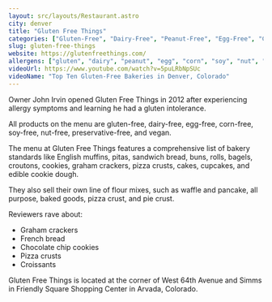 ```yaml
---
layout: src/layouts/Restaurant.astro
city: denver
title: "Gluten Free Things"
categories: ["Gluten-Free", "Dairy-Free", "Peanut-Free", "Egg-Free", "Corn-Free", "Soy-Free", "Nut-Free", "Preservative-Free", "Vegan", "Bakery"]
slug: gluten-free-things
website: https://glutenfreethings.com/
allergens: ["gluten", "dairy", "peanut", "egg", "corn", "soy", "nut", "preservative", "vegan"]
videoUrl: https://www.youtube.com/watch?v=5puLRbNpSUc
videoName: "Top Ten Gluten-Free Bakeries in Denver, Colorado"
---
```


Owner John Irvin opened Gluten Free Things in 2012 after experiencing allergy symptoms and learning he had a gluten intolerance.

All products on the menu are gluten-free, dairy-free, egg-free, corn-free, soy-free, nut-free, preservative-free, and vegan.

The menu at Gluten Free Things features a comprehensive list of bakery standards like English muffins, pitas, sandwich bread, buns, rolls, bagels, croutons, cookies, graham crackers, pizza crusts, cakes, cupcakes, and edible cookie dough. 

They also sell their own line of flour mixes, such as waffle and pancake, all purpose, baked goods, pizza crust, and pie crust.

Reviewers rave about:
* Graham crackers
* French bread
* Chocolate chip cookies
* Pizza crusts
* Croissants

Gluten Free Things is located at the corner of West 64th Avenue and Simms in Friendly Square Shopping Center in Arvada, Colorado.
